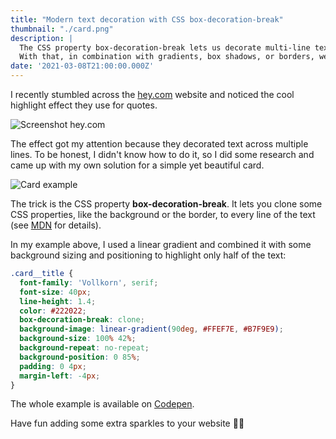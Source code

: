 ```yaml
---
title: "Modern text decoration with CSS box-decoration-break"
thumbnail: "./card.png"
description: |
  The CSS property box-decoration-break lets us decorate multi-line text. 
  With that, in combination with gradients, box shadows, or borders, we can create fancy highlight effects.
date: '2021-03-08T21:00:00.000Z'
---
```


I recently stumbled across the [hey.com](https://hey.com) website 
and noticed the cool highlight effect they use for quotes. 

![Screenshot hey.com](./hey.png)

The effect got my attention because they decorated text across multiple lines. To be honest, 
I didn't know how to do it, so I did some research and came up with my own solution for
a simple yet beautiful card.

![Card example](./card.png)

The trick is the CSS property **box-decoration-break**. It lets you clone some CSS properties, 
like the background or the border, to every line of the text (see [MDN](https://developer.mozilla.org/en-US/docs/Web/CSS/box-decoration-break) for details).

In my example above, I used a linear gradient and combined it with some background sizing and positioning to highlight only half of the text:

```css
.card__title {
  font-family: 'Vollkorn', serif;
  font-size: 40px;
  line-height: 1.4;
  color: #222022;
  box-decoration-break: clone;
  background-image: linear-gradient(90deg, #FFEF7E, #B7F9E9);
  background-size: 100% 42%;
  background-repeat: no-repeat;
  background-position: 0 85%;
  padding: 0 4px;
  margin-left: -4px;
}
```

The whole example is available on [Codepen](https://codepen.io/HenrikFricke/pen/GRNYrXK).

Have fun adding some extra sparkles to your website 💅🏽
